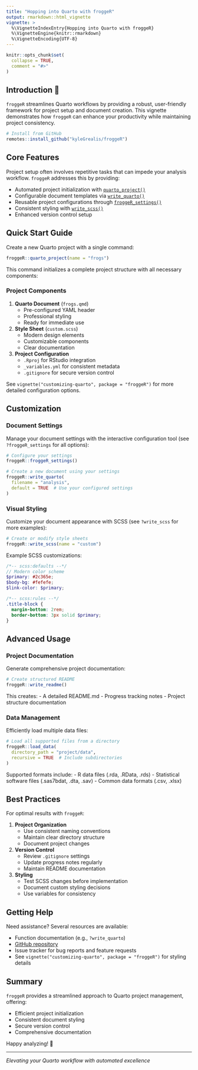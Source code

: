 ```yaml
---
title: "Hopping into Quarto with froggeR"
output: rmarkdown::html_vignette
vignette: >
  %\VignetteIndexEntry{Hopping into Quarto with froggeR}
  %\VignetteEngine{knitr::rmarkdown}
  %\VignetteEncoding{UTF-8}
---
```


```r
knitr::opts_chunk$set(
  collapse = TRUE,
  comment = "#>"
)
```

## Introduction 🐸

`froggeR` streamlines Quarto workflows by providing a robust, user-friendly framework for project setup and document creation. This vignette demonstrates how `froggeR` can enhance your productivity while maintaining project consistency.

```r
# Install from GitHub
remotes::install_github("kyleGrealis/froggeR")
```

## Core Features

Project setup often involves repetitive tasks that can impede your analysis workflow. `froggeR` addresses this by providing:

- Automated project initialization with [`quarto_project()`](https://kylegrealis.github.io/froggeR/reference/quarto_project.html)
- Configurable document templates via [`write_quarto()`](https://kylegrealis.github.io/froggeR/reference/write_quarto.html)
- Reusable project configurations through [`froggeR_settings()`](https://kylegrealis.github.io/froggeR/reference/froggeR_settings.html)
- Consistent styling with [`write_scss()`](https://kylegrealis.github.io/froggeR/reference/write_scss.html)
- Enhanced version control setup

## Quick Start Guide

Create a new Quarto project with a single command:

```r
froggeR::quarto_project(name = "frogs")
```

This command initializes a complete project structure with all necessary components:

### Project Components

1. **Quarto Document** (`frogs.qmd`)
   - Pre-configured YAML header
   - Professional styling
   - Ready for immediate use

2. **Style Sheet** (`custom.scss`)
   - Modern design elements
   - Customizable components
   - Clear documentation

3. **Project Configuration**
   - `.Rproj` for RStudio integration
   - `_variables.yml` for consistent metadata
   - `.gitignore` for secure version control

See `vignette("customizing-quarto", package = "froggeR")` for more detailed configuration options.

## Customization

### Document Settings

Manage your document settings with the interactive configuration tool (see `?froggeR_settings` for all options):

```r
# Configure your settings
froggeR::froggeR_settings()

# Create a new document using your settings
froggeR::write_quarto(
  filename = "analysis",
  default = TRUE  # Use your configured settings
)
```

### Visual Styling

Customize your document appearance with SCSS (see `?write_scss` for more examples):

```r
# Create or modify style sheets
froggeR::write_scss(name = "custom")
```

Example SCSS customizations:
```scss
/*-- scss:defaults --*/
// Modern color scheme
$primary: #2c365e;
$body-bg: #fefefe;
$link-color: $primary;

/*-- scss:rules --*/
.title-block {
  margin-bottom: 2rem;
  border-bottom: 3px solid $primary;
}
```

## Advanced Usage

### Project Documentation

Generate comprehensive project documentation:

```r
# Create structured README
froggeR::write_readme()
```

This creates:
- A detailed README.md
- Progress tracking notes
- Project structure documentation

### Data Management

Efficiently load multiple data files:

```r
# Load all supported files from a directory
froggeR::load_data(
  directory_path = "project/data",
  recursive = TRUE  # Include subdirectories
)
```

Supported formats include:
- R data files (.rda, .RData, .rds)
- Statistical software files (.sas7bdat, .dta, .sav)
- Common data formats (.csv, .xlsx)

## Best Practices

For optimal results with `froggeR`:

1. **Project Organization**
   - Use consistent naming conventions
   - Maintain clear directory structure
   - Document project changes

2. **Version Control**
   - Review `.gitignore` settings
   - Update progress notes regularly
   - Maintain README documentation

3. **Styling**
   - Test SCSS changes before implementation
   - Document custom styling decisions
   - Use variables for consistency

## Getting Help

Need assistance? Several resources are available:

- Function documentation (e.g., `?write_quarto`)
- [GitHub repository](https://github.com/kyleGrealis/froggeR)
- Issue tracker for bug reports and feature requests
- See `vignette("customizing-quarto", package = "froggeR")` for styling details

## Summary

`froggeR` provides a streamlined approach to Quarto project management, offering:

- Efficient project initialization
- Consistent document styling
- Secure version control
- Comprehensive documentation

Happy analyzing! 🐸

---
*Elevating your Quarto workflow with automated excellence*
